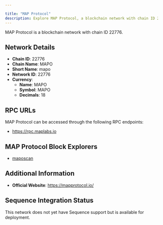```yaml
---

title: "MAP Protocol"
description: Explore MAP Protocol, a blockchain network with chain ID 22776. Learn about its native currency, MAPO, and how to interact with the network.
---
```




MAP Protocol is a blockchain network with chain ID 22776.

## Network Details

- **Chain ID**: 22776
- **Chain Name**: MAPO
- **Short Name**: mapo
- **Network ID**: 22776
- **Currency**: 
  - **Name**: MAPO
  - **Symbol**: MAPO
  - **Decimals**: 18

## RPC URLs

MAP Protocol can be accessed through the following RPC endpoints:

- https://rpc.maplabs.io

## MAP Protocol Block Explorers

- [maposcan](https://maposcan.io)

## Additional Information

- **Official Website**: https://mapprotocol.io/

## Sequence Integration Status

This network does not yet have Sequence support but is available for deployment.
